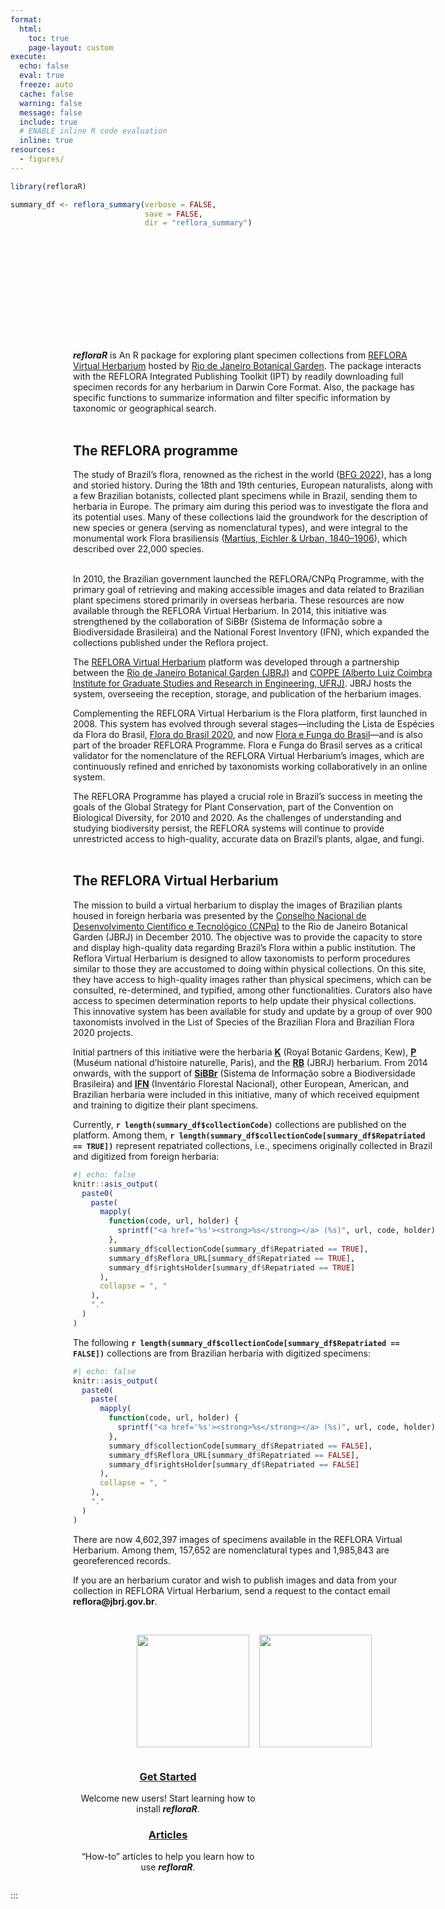 ```yaml
---
format:
  html:
    toc: true
    page-layout: custom
execute:
  echo: false
  eval: true
  freeze: auto
  cache: false
  warning: false
  message: false
  include: true
  # ENABLE inline R code evaluation
  inline: true
resources:
  - figures/
---
```


```r
library(refloraR)

summary_df <- reflora_summary(verbose = FALSE,
                              save = FALSE,
                              dir = "reflora_summary")
```

<!-- Seamless horizontal carousel from right to left and loops infinitely -->
```{=html}
<div style="position: relative; overflow: visible; width: 100%; margin-bottom: 30px;">
  <div class="carousel-track">
    <a href="https://floradobrasil.jbrj.gov.br/reflora/herbarioVirtual/ConsultaPublicoHVUC/ConsultaPublicoHVUC.do?idTestemunho=5990667" target="_blank">
      <img src="figures/paubrasilia_rb.jpg" class="carousel-img fade-img" alt="paubrasilia" />
    </a>
    <a href="https://floradobrasil.jbrj.gov.br/reflora/herbarioVirtual/ConsultaPublicoHVUC/ConsultaPublicoHVUC.do?idTestemunho=1101548" target="_blank">
      <img src="figures/aechmea_rb.jpg" class="carousel-img fade-img" alt="aechmea" />
    </a>
    <a href="https://floradobrasil.jbrj.gov.br/reflora/herbarioVirtual/ConsultaPublicoHVUC/ConsultaPublicoHVUC.do?idTestemunho=4902004" target="_blank">
      <img src="figures/lobelia_B.jpg" class="carousel-img fade-img" alt="lobelia" />
    </a>
    <a href="https://floradobrasil.jbrj.gov.br/reflora/herbarioVirtual/ConsultaPublicoHVUC/ConsultaPublicoHVUC.do?idTestemunho=200809" target="_blank">
      <img src="figures/luetzelburgia_huefs.jpg" class="carousel-img fade-img" alt="luetzelburgia" />
    </a>
    <a href="https://floradobrasil.jbrj.gov.br/reflora/herbarioVirtual/ConsultaPublicoHVUC/ConsultaPublicoHVUC.do?idTestemunho=1252307" target="_blank">
      <img src="figures/luetzelburgia_K.jpg" class="carousel-img fade-img" alt="luetzelburgia" />
    </a>
    <a href="https://floradobrasil.jbrj.gov.br/reflora/herbarioVirtual/ConsultaPublicoHVUC/ConsultaPublicoHVUC.do?idTestemunho=6068833" target="_blank">
      <img src="figures/dipteryx_rb.jpg" class="carousel-img fade-img" alt="dipteryx" />
    </a>
    <a href="https://floradobrasil.jbrj.gov.br/reflora/herbarioVirtual/ConsultaPublicoHVUC/ConsultaPublicoHVUC.do?idTestemunho=204958" target="_blank">
      <img src="figures/aguiaria_rb.jpg" class="carousel-img fade-img" alt="aguiaria" />
    </a>
    <a href="https://floradobrasil.jbrj.gov.br/reflora/herbarioVirtual/ConsultaPublicoHVUC/ConsultaPublicoHVUC.do?idTestemunho=5541519" target="_blank">
      <img src="figures/marcetia_huefs.jpg" class="carousel-img fade-img" alt="marcetia" />
    </a>
    <a href="https://floradobrasil.jbrj.gov.br/reflora/herbarioVirtual/ConsultaPublicoHVUC/ConsultaPublicoHVUC.do?idTestemunho=5541519" target="_blank">
      <img src="figures/hypolepis_rb.jpg" class="carousel-img fade-img" alt="hypolepis" />
    </a>
    <a href="https://floradobrasil.jbrj.gov.br/reflora/herbarioVirtual/ConsultaPublicoHVUC/ConsultaPublicoHVUC.do?idTestemunho=6383956" target="_blank">
      <img src="figures/aeschynomene_huefs.jpg" class="carousel-img fade-img" alt="aeschynomene" />
    </a>
    <a href="https://floradobrasil.jbrj.gov.br/reflora/herbarioVirtual/ConsultaPublicoHVUC/ConsultaPublicoHVUC.do?idTestemunho=3401673" target="_blank">
      <img src="figures/bocoa_e.jpg" class="carousel-img fade-img" alt="bocoa" />
    </a>
    <a href="https://floradobrasil.jbrj.gov.br/reflora/herbarioVirtual/ConsultaPublicoHVUC/ConsultaPublicoHVUC.do?idTestemunho=50940" target="_blank">
      <img src="figures/ruellia_rb.jpg" class="carousel-img fade-img" alt="ruellia" />
    </a>
    <a href="https://floradobrasil.jbrj.gov.br/reflora/herbarioVirtual/ConsultaPublicoHVUC/ConsultaPublicoHVUC.do?idTestemunho=3668646" target="_blank">
      <img src="figures/staelia_ny.jpg" class="carousel-img fade-img" alt="staelia" />
    </a>
  </div>
</div>

<style>
@keyframes scroll-carousel {
  0% { transform: translateX(100%); }
  100% { transform: translateX(-100%); }
}

@keyframes fade-in {
  0% { opacity: 0; }
  10% { opacity: 1; }
  100% { opacity: 1; }
}

.carousel-track {
  display: flex;
  gap: 24px;
  width: max-content;
  animation: scroll-carousel 40s linear infinite;
  animation-play-state: running;
}

.carousel-track:hover {
  animation-play-state: paused;
}

.carousel-img {
  height: 120px;
  border-radius: 4px;
  flex-shrink: 0;
  transition: transform 0.4s ease-in-out;
  cursor: pointer;
  position: relative;
  z-index: 0;
}

.fade-img {
  animation: fade-in 3s ease-in both;
}

.carousel-img:hover {
  transform: scale(1.5);
  z-index: 10;
}

.carousel-track a {
  position: relative;
}
</style>
```

::: whitebox
::: {style="padding-left: 100px; padding-right: 50px; display: inline-block;"}

::: {layout-ncol="2"}

::: {style="text-align: left;"}

\
***refloraR*** is An R package for exploring plant specimen collections from [REFLORA Virtual Herbarium](https://ipt.jbrj.gov.br/reflora) hosted by [Rio de Janeiro Botanical Garden](https://www.gov.br/jbrj). The package interacts with the REFLORA Integrated Publishing Toolkit (IPT) by readily downloading full specimen records for any herbarium in Darwin Core Format. Also, the package has specific functions to summarize information and filter specific information by taxonomic or geographical search.\
\

## The REFLORA programme

The study of Brazil's flora, renowned as the richest in the world ([BFG 2022](https://doi.org/10.1002/tax.12640)), has a long and storied history. During the 18th and 19th centuries, European naturalists, along with a few Brazilian botanists, collected plant specimens while in Brazil, sending them to herbaria in Europe. The primary aim during this period was to investigate the flora and its potential uses. Many of these collections laid the groundwork for the description of new species or genera (serving as nomenclatural types), and were integral to the monumental work Flora brasiliensis ([Martius, Eichler & Urban, 1840–1906](https://www.biodiversitylibrary.org/bibliography/454)), which described over 22,000 species.\
\

In 2010, the Brazilian government launched the REFLORA/CNPq Programme, with the primary goal of retrieving and making accessible images and data related to Brazilian plant specimens stored primarily in overseas herbaria. These resources are now available through the REFLORA Virtual Herbarium. In 2014, this initiative was strengthened by the collaboration of SiBBr (Sistema de Informação sobre a Biodiversidade Brasileira) and the National Forest Inventory (IFN), which expanded the collections published under the Reflora project.

The [REFLORA Virtual Herbarium](https://floradobrasil.jbrj.gov.br/reflora/herbarioVirtual/ConsultaPublicoHVUC/ConsultaPublicoHVUC.do) platform was developed through a partnership between the [Rio de Janeiro Botanical Garden (JBRJ)](https://www.gov.br/jbrj) and [COPPE (Alberto Luiz Coimbra Institute for Graduate Studies and Research in Engineering, UFRJ)](https://coppe.ufrj.br/en/home-en/). JBRJ hosts the system, overseeing the reception, storage, and publication of the herbarium images.

Complementing the REFLORA Virtual Herbarium is the Flora platform, first launched in 2008. This system has evolved through several stages—including the Lista de Espécies da Flora do Brasil, [Flora do Brasil 2020](http://doi.org/10.47871/jbrj2021004), and now [Flora e Funga do Brasil](https://floradobrasil.jbrj.gov.br/consulta/)—and is also part of the broader REFLORA Programme. Flora e Funga do Brasil serves as a critical validator for the nomenclature of the REFLORA Virtual Herbarium’s images, which are continuously refined and enriched by taxonomists working collaboratively in an online system.

The REFLORA Programme has played a crucial role in Brazil’s success in meeting the goals of the Global Strategy for Plant Conservation, part of the Convention on Biological Diversity, for 2010 and 2020. As the challenges of understanding and studying biodiversity persist, the REFLORA systems will continue to provide unrestricted access to high-quality, accurate data on Brazil's plants, algae, and fungi.\
\

## The REFLORA Virtual Herbarium

The mission to build a virtual herbarium to display the images of Brazilian plants housed in foreign herbaria was presented by the [Conselho Nacional de Desenvolvimento Científico e Tecnológico (CNPq)](https://www.gov.br/cnpq/pt-br) to the Rio de Janeiro Botanical Garden (JBRJ) in December 2010. The objective was to provide the capacity to store and display high-quality data regarding Brazil’s Flora within a public institution. The Reflora Virtual Herbarium is designed to allow taxonomists to perform procedures similar to those they are accustomed to doing within physical collections. On this site, they have access to high-quality images rather than physical specimens, which can be consulted, re-determined, and typified, among other functionalities. Curators also have access to specimen determination reports to help update their physical collections. This innovative system has been available for study and update by a group of over 900 taxonomists involved in the List of Species of the Brazilian Flora and Brazilian Flora 2020 projects.

Initial partners of this initiative were the herbaria [**K**](https://www.kew.org) (Royal Botanic Gardens, Kew), [**P**](https://www.mnhn.fr/fr/collection-des-plantes-vasculaires) (Muséum national d’histoire naturelle, Paris), and the [**RB**](https://www.gov.br/jbrj) (JBRJ) herbarium. From 2014 onwards, with the support of [**SiBBr**](https://www.sibbr.gov.br) (Sistema de Informação sobre a Biodiversidade Brasileira) and [**IFN**](https://www.gov.br/florestal/pt-br/assuntos/ifn) (Inventário Florestal Nacional), other European, American, and Brazilian herbaria were included in this initiative, many of which received equipment and training to digitize their plant specimens.

Currently, **`r length(summary_df$collectionCode)`** collections are published on the platform. Among them, **`r length(summary_df$collectionCode[summary_df$Repatriated == TRUE])`** represent repatriated collections, i.e., specimens originally collected in Brazil and digitized from foreign herbaria:

```r
#| echo: false
knitr::asis_output(
  paste0(
    paste(
      mapply(
        function(code, url, holder) {
          sprintf("<a href='%s'><strong>%s</strong></a> (%s)", url, code, holder)
        },
        summary_df$collectionCode[summary_df$Repatriated == TRUE],
        summary_df$Reflora_URL[summary_df$Repatriated == TRUE],
        summary_df$rightsHolder[summary_df$Repatriated == TRUE]
      ),
      collapse = ", "
    ),
    "."
  )
)
```

The following **`r length(summary_df$collectionCode[summary_df$Repatriated == FALSE])`** collections are from Brazilian herbaria with digitized specimens:

```r
#| echo: false
knitr::asis_output(
  paste0(
    paste(
      mapply(
        function(code, url, holder) {
          sprintf("<a href='%s'><strong>%s</strong></a> (%s)", url, code, holder)
        },
        summary_df$collectionCode[summary_df$Repatriated == FALSE],
        summary_df$Reflora_URL[summary_df$Repatriated == FALSE],
        summary_df$rightsHolder[summary_df$Repatriated == FALSE]
      ),
      collapse = ", "
    ),
    "."
  )
)
```

There are now 4,602,397 images of specimens available in the REFLORA Virtual Herbarium. Among them, 157,652 are nomenclatural types and 1,985,843 are georeferenced records.

If you are an herbarium curator and wish to publish images and data from your collection in REFLORA Virtual Herbarium, send a request to the contact email **reflora\@jbrj.gov.br**.\
\
:::
::: {style="display: flex; gap: 16px; justify-content: center; align-items: center;"}
![](figures/reflorar_hex_sticker.png){style="align: right;" width="180"}

![](figures/jbrj_marca.jpg){style="align: right;" width="180"}

:::
:::
:::
:::

::: mainbox
::: {style="padding-left: 100px; padding-right: 100px; display: inline-block;"}
::: {layout-ncol="2"}
::: {style="text-align: center;"}
### [Get Started](/get-started/index.qmd)

Welcome new users! Start learning how to install ***refloraR***.
:::

::: {style="text-align: center;"}
### [Articles](/articles/index.qmd)

"How-to" articles to help you learn how to use ***refloraR***.
:::
:::
:::
:::

:::
